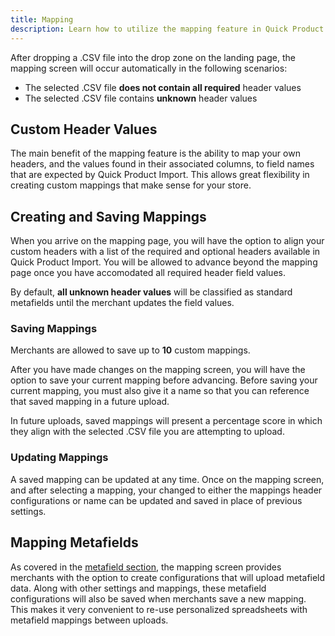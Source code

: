 ```yaml
---
title: Mapping
description: Learn how to utilize the mapping feature in Quick Product Import.
---
```


After dropping a .CSV file into the drop zone on the landing page, the mapping screen will occur automatically in the following scenarios:

- The selected .CSV file **does not contain all required** header values
- The selected .CSV file contains **unknown** header values

## Custom Header Values

The main benefit of the mapping feature is the ability to map your own headers, and the values found in their associated columns, to field names that are expected by Quick Product Import. This allows great flexibility in creating custom mappings that make sense for your store.

## Creating and Saving Mappings

When you arrive on the mapping page, you will have the option to align your custom headers with a list of the required and optional headers available in Quick Product Import. You will be allowed to advance beyond the mapping page once you have accomodated all required header field values.

By default, **all unknown header values** will be classified as standard metafields until the merchant updates the field values.

### Saving Mappings

Merchants are allowed to save up to **10** custom mappings.

After you have made changes on the mapping screen, you will have the option to save your current mapping before advancing. Before saving your current mapping, you must also give it a name so that you can reference that saved mapping in a future upload.

In future uploads, saved mappings will present a percentage score in which they align with the selected .CSV file you are attempting to upload.

### Updating Mappings

A saved mapping can be updated at any time. Once on the mapping screen, and after selecting a mapping, your changed to either the mappings header configurations or name can be updated and saved in place of previous settings.

## Mapping Metafields

As covered in the [metafield section](../formatting/metafields), the mapping screen provides merchants with the option to create configurations that will upload metafield data. Along with other settings and mappings, these metafield configurations will also be saved when merchants save a new mapping. This makes it very convenient to re-use personalized spreadsheets with metafield mappings between uploads.
